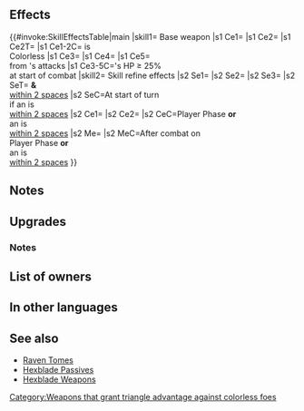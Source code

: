 {{Weapon Infobox
|tagid=SID_激情の炎の書
|intID=4657
|userVersion1=Closed
|userVersion2=Open
|userVersion3=Gleam Closed
|userVersion4=Gleam Open
|exclusive=1
|weaponType=Red Tome
|cost=400
|might=14
|range=2
|effect=Grants weapon-triangle advantage against colorless foes, and inflicts weapon-triangle disadvantage on colorless foes during combat.<br><br>At start of combat, if unit's HP ≥ 25%, grants Atk/Spd/Def/Res+5 to unit, deals damage = 20% of unit's Res (excluding area-of-effect Specials), and reduces damage from foe's attacks by 7 during combat (excluding area-of-effect Specials).
|required=-
|refinePaths=default
|refineSP=400
|refineMedals=500
|refineDews=200
|refineStatsSkill1=0,0,0,0,0
|effectSkill1=At start of turn, if unit is within 2 spaces of an ally, grants Atk/Res+6, "neutralizes foe's bonuses during combat," and【Hexblade】to unit and allies within 2 spaces of unit for 1 turn.<br><br>If unit initiates combat or is within 2 spaces of an ally, grants Atk/Spd/Def/Res+5 to unit and unit makes a guaranteed follow-up attack during combat, and restores 7 HP to unit after combat.<br><br>【Hexblade】<br>Calculates damage using the lower of foe's Def or Res during combat for 1 turn (including damage dealt by Specials before combat).
|properties=
}}
==Effects==
{{#invoke:SkillEffectsTable|main
|skill1={{SCi|weapon}} Base weapon
|s1 Ce1={{Eft|New WTA}}
|s1 Ce2={{Eft|New WTD}}
|s1 Ce2T={{Tgt|Foe}}
|s1 Ce1-2C={{Tgt|Foe}} is<br>{{Wti|group=1|Colorless}} Colorless
|s1 Ce3={{Eft|Temporary buffs|Atk/Spd/Def/Res|5}}
|s1 Ce4={{Eft|Damage Boost|20% of {{Tgt|Unit}}'s Res}}
|s1 Ce5={{Eft|Damage Reduction|7}}<br>from {{Tgt|Foe}}'s attacks
|s1 Ce3-5C={{Tgt|Unit}}'s HP ≥ 25%<br>at start of combat
|skill2={{Si|Tome of Fury|refine=Skill1}} Skill refine effects
|s2 Se1={{Eft|Bonuses|Atk/Res|6}}
|s2 Se2={{SEt|Neutralize Bonuses}}
|s2 Se3={{SEt|Hexblade}}
|s2 SeT={{Tgt|Unit}} '''&''' {{Tgt|Allies}}<br>[[within 2 spaces]]
|s2 SeC=At start of turn<br>if an {{Tgt|Ally}} is<br>[[within 2 spaces]]
|s2 Ce1={{Eft|Temporary buffs|Atk/Spd/Def/Res|5}}
|s2 Ce2={{Eft|Guaranteed Follow-Ups}}
|s2 CeC=Player Phase '''or'''<br>an {{Tgt|Ally}} is<br>[[within 2 spaces]]
|s2 Me={{Eft|Heal|7}}
|s2 MeC=After combat on<br>Player Phase '''or'''<br>an {{Tgt|Ally}} is<br>[[within 2 spaces]]
}}
==Notes==
{{New WTA|colorless}}
{{Temporary buffs}}
{{DamageBoost}}
{{FlatDamageReduction|7}}
==Upgrades==
{{Weapon Upgrade List}}
===Notes===
{{Bonuses|name={{St|Tome of Fury|refine=Skill1}}}}
{{Neutralize Bonuses|name={{St|Tome of Fury|refine=Skill1}}}}
{{Hexblade|name={{St|Tome of Fury|refine=Skill1}}}}
{{IfUnitInitiates}}
{{Guaranteed follow-up interaction|name={{St|Tome of Fury|refine=Skill1}}}}
{{After combat healing|name={{St|Tome of Fury|refine=Skill1}}}}
==List of owners==
{{Skill Hero List}}
==In other languages==
{{OtherLanguages
|japanese=
|german=
|spanishEU=
|spanishLA=
|french=
|italian=
|chineseTW=
|portuguese=
}}
==See also==
{{See also skills|cond=(Description LIKE '%grants weapon-triangle advantage%' AND Description LIKE '%colorless%weapon-triangle%' OR Description LIKE '%【Hexblade】%unit and allies within _ spaces%') AND Exclusive='1'}}
* [[Raven Tomes]]
* [[Skill families/A Passives#Hexblade|Hexblade Passives]]
* [[Skill families/Weapons#Hexblade (weapons)|Hexblade Weapons]]
{{Weapons Navbox}}
[[Category:Weapons that grant triangle advantage against colorless foes]]